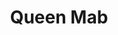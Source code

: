 ---
title: "Queen Mab"
slug: "queen-mab"
arcana: "Magician"

image: "./.jpg"

phys: ""
gun: ""
fire: ""
ice: ""
elec: ""
wind: ""
psy: ""
nuke: ""
bless: ""
curse: ""
---